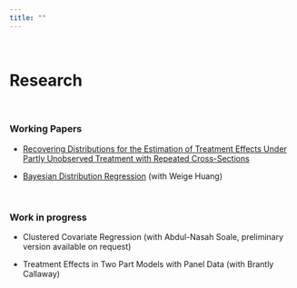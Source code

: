 ```yaml
---
title: ""
---
```

<br> 

# **Research**

<br>

### **Working Papers**

* [Recovering Distributions for the Estimation of Treatment Effects Under Partly Unobserved Treatment with Repeated Cross-Sections](https://papers.ssrn.com/sol3/papers.cfm?abstract_id=3194286)

<!-- Commented out:
* [Bayesian Distribution Regression](https://papers.ssrn.com/sol3/papers.cfm?abstract_id=3048658) (with Weige Huang) --> 

* <a href="Huang&Tsyawo2018_4.pdf#" class="download" title=" ">Bayesian Distribution Regression</a> (with Weige Huang)


<br>

### **Work in progress**

* Clustered Covariate Regression (with Abdul-Nasah Soale, preliminary version available on request)

* Treatment Effects in Two Part Models with Panel Data (with Brantly Callaway)

